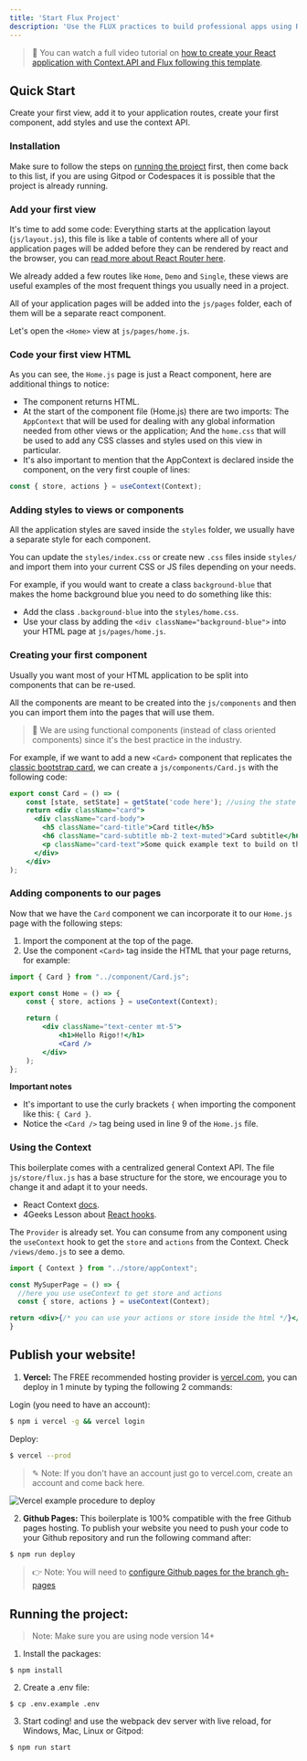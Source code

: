 ```yaml
---
title: 'Start Flux Project'
description: 'Use the FLUX practices to build professional apps using React.js'
---
```


> 🎥 You can watch a full video tutorial on [how to create your React application with Context.API and Flux following this template](https://www.loom.com/share/f37c6838b3f1496c95111e515e83dd9b).

## Quick Start

Create your first view, add it to your application routes, create your first component, add styles and use the context API.

### Installation 

Make sure to follow the steps on [running the project](https://github.com/4GeeksAcademy/react-hello-webapp/blob/master/README.md) first, then come back to this list, if you are using Gitpod or Codespaces it is possible that the project is already running.

### Add your first view

It's time to add some code: Everything starts at the application layout (`js/layout.js`), this file is like a table of contents where all of your application pages will be added before they can be rendered by react and the browser, you can [read more about React Router here](https://4geeks.com/lesson/routing-our-views-with-react-router).

We already added a few routes like `Home`, `Demo` and `Single`, these views are useful examples of the most frequent things you usually need in a project.

All of your application pages will be added into the `js/pages` folder, each of them will be a separate react component.

Let's open the `<Home>` view at `js/pages/home.js`.

### Code your first view HTML

As you can see, the `Home.js` page is just a React component, here are additional things to notice:

- The component returns HTML.
- At the start of the component file (Home.js) there are two imports: The `AppContext` that will be used for dealing with any global information needed from other views or the application; And the `home.css` that will be used to add any CSS classes and styles used on this view in particular.
- It's also important to mention that the AppContext is declared inside the component, on the very first couple of lines:

```js
const { store, actions } = useContext(Context);
```

### Adding styles to views or components

All the application styles are saved inside the `styles` folder, we usually have a separate style for each component.

You can update the `styles/index.css` or create new `.css` files inside `styles/` and import them into your current CSS or JS files depending on your needs.

For example, if you would want to create a class `background-blue` that makes the home background blue you need to do something like this:

- Add the class `.background-blue` into the `styles/home.css`.
- Use your class by adding the `<div className="background-blue">` into your HTML page at `js/pages/home.js`.

### Creating your first component

Usually you want most of your HTML application to be split into components that can be re-used.
	
All the components are meant to be created into the `js/components` and then you can import them into the pages that will use them.

> 📝 We are using functional components (instead of class oriented components) since it's the best practice in the industry.
	
For example, if we want to add a new `<Card>` component that replicates the [classic bootstrap card](https://getbootstrap.com/docs/5.0/components/card/), we can create a `js/components/Card.js` with the following code:

```jsx
export const Card = () => (
	const [state, setState] = getState('code here'); //using the state (if needed)
	return <div className="card">
	  <div className="card-body">
	    <h5 className="card-title">Card title</h5>
	    <h6 className="card-subtitle mb-2 text-muted">Card subtitle</h6>
	    <p className="card-text">Some quick example text to build on the card title and make up the bulk of the cards content.</p>
	  </div>
	</div>
);
```

### Adding components to our pages

Now that we have the `Card` component we can incorporate it to our `Home.js` page with the following steps:

1. Import the component at the top of the page.
2. Use the component `<Card>` tag inside the HTML that your page returns, for example:

```jsx
import { Card } from "../component/Card.js";

export const Home = () => {
	const { store, actions } = useContext(Context);

	return (
		<div className="text-center mt-5">
			<h1>Hello Rigo!!</h1>
			<Card />
		</div>
	);
};
```

**Important notes**

- It's important to use the curly brackets `{` when importing the component like this: `{ Card }`.
- Notice the `<Card />` tag being used in line 9 of the `Home.js` file.

### Using the Context

This boilerplate comes with a centralized general Context API. The file `js/store/flux.js` has a base structure for the store, we encourage you to change it and adapt it to your needs.

- React Context [docs](https://react.dev/reference/react/useContext).
- 4Geeks Lesson about [React hooks](https://content.breatheco.de/lesson/react-hooks-explained).

The `Provider` is already set. You can consume from any component using the `useContext` hook to get the `store` and `actions` from the Context. Check `/views/demo.js` to see a demo.

```jsx
import { Context } from "../store/appContext";

const MySuperPage = () => {
  //here you use useContext to get store and actions
  const { store, actions } = useContext(Context);

return <div>{/* you can use your actions or store inside the html */}</div>
}
```

## Publish your website!

1. **Vercel:** The FREE recommended hosting provider is [vercel.com](https://vercel.com/), you can deploy in 1 minute by typing the following 2 commands:

Login (you need to have an account):
```sh
$ npm i vercel -g && vercel login
```
Deploy:
```sh
$ vercel --prod
```
> ✎ Note: If you don't have an account just go to vercel.com, create an account and come back here.

![Vercel example procedure to deploy](https://github.com/4GeeksAcademy/react-hello-webapp/blob/4b530ba091a981d3916cc6e960e370decaf2e234/docs/deploy.png?raw=true)

2. **Github Pages:** This boilerplate is 100% compatible with the free Github pages hosting.
To publish your website you need to push your code to your Github repository and run the following command after:
```sh
$ npm run deploy
```
> 👉 Note: You will need to [configure Github pages for the branch gh-pages](https://help.github.com/articles/configuring-a-publishing-source-for-github-pages/#enabling-github-pages-to-publish-your-site-from-master-or-gh-pages)

## Running the project:

> Note: Make sure you are using node version 14+

1. Install the packages:
```
$ npm install
```
2. Create a .env file:
```
$ cp .env.example .env
```
3. Start coding! and use the webpack dev server with live reload, for Windows, Mac, Linux or Gitpod:

```bash
$ npm run start
```

